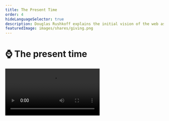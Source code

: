 ```yaml
---
title: The Present Time
order: 4
hideLanguageSelector: true
description: Douglas Rushkoff explains the initial vision of the web as something which would create time, and how we must respond to the attempt to extract and commoditize our attention by being genuinely present.
featuredImage: images/shares/giving.png
---
```


# ⌚ The present time

<Video src="https://www.youtube-nocookie.com/embed/_lW0nyKDklI?start=264" />

Let's take a deep breath and remember what reclaiming the web is all about: **augmenting our 
ability to think freely for ourselves; creating time; and extending our ability to cooperate**. 
There's no-one better than Douglas Rushkoff to present the second part of this for us: creating 
time.

The presentation is summarized extensively below for those who apparently "don't have the time", 
and Rushkoff will show you how this attitude is a shortsighted way to live life which reveals 
basically everything wrong with the way we currently use the internet.

## How does this fit into Kernel?

The ways in which we transact with each other and express what we value literally create the kinds of time in which we live. All these little things - from starting a "week" on Tuesday, to how you think about and enact your savings and investment strategies - add up into whether you live in and experience daily what the Ancient Greeks called Kairos (Divine time) or Chronos (human or clock-time). So much of what we're exploring here comes down to a constant and all-pervasive _experience_ of what Rushkoff refers to as presence. If we take an 

<Process>

intentional approach to the technologies we build and use, 

are humble about what we can and cannot know, and

work with the patterns of our own lives with honesty and courage 

</Process>

then we may just find the kinds of freedom only possible to live in the moment, not write about or describe after the fact.

## Brief

> "Slackers were a people of the early and mid-1980's who wanted to create more time to have fun 
and read and think [...] **The net looked like this great way to create time**. We were all 
gonna get to work at home, in our underwear, in our own time, and exchange and transact directly 
in some kind of an Etsy, Burning Man-like rave of culture and intellect. But something else 
happened on the way home from Wired magazine, which is that the internet instead became the 
poster child for the dying Nasdaq stock exchange and, as I see it, the dying industrial age 
economy. So, instead of using the net to create more time for people, we turned human attention 
into the next commodity."

In the extractive perspective of corporate capitalism, human attention is an untapped resource. 
We were only spending 8 hours a day working and 2 hours consuming, so why not encourage us to 
spend 48-hours a day working, consuming, and socializing? This is possible if we break up our 
attention into four parallel tracks - all in the pursuit of "**mining time**".

> "Instead of getting an internet which gave us more time to think; instead of getting an 
internet that worked not like a phone, but a properly asynchronous technology that would sit and 
wait until we were ready to deal with it; instead of having sequential conferences on bulletin 
boards like The Well where you would take hours to **craft a response** to something, we ended 
up with a digital space where we were constantly being interrupted [...] We end up in this state 
of constant emergency interruption which I don't think is healthy neurologically or culturally."

What Rushkoff is exploring is whether the digital media environment is genuinely asynchronous. 
Here is the **ultimate argument for "bad blockchain UX"**. Maybe this is really our opportunity 
to build properly asynchronous experiences and train people to work and create *in their own 
time*, rather than something to be papered over as best we can with solutions that compromise 
the inherent properties of the protocols on which they build?

<Flash>

<Card>

Q: At first, the internet looked like a great tool to do what?

A: Create time. 

</Card>

<Card>

Q: What have we done with it so far?

A; Commodified our own attention.

</Card>

</Flash>

> "Are we moving into a political landscape where we no longer have 'ends-justify-the-means', 
goal-orientated, future-based campaigns, but rather some kind of a presentist, process-orientated, consensus-building politic; more embodied by something like Occupy than it is by a two-party ideological debate?"

This was asked in 2013, and has turned out not to be true. Yet. It is still a powerful question, 
the answer to which depends on whether you think the current political climate is a trend, or a 
temporary reaction against the trend.

> "Finally, are the folks who should be helping us think about this instead just taking a very 
20th Century, almost Biblical, template and superimposing it on this presentist world we're 
living in? In other words, are they so intolerant of a world **that doesn't have a defined 
conclusion;** which doesn't have a goal; in which we're not leading towards some climax, that 
they overlay this bizarre notion of a singularity?"

Rushkoff went on to extend these ideas in <Link to="https://rushkoff.com/books/team-human-book/" >Team Human</Link>, which is another fantastic read for any budding media theorist. His voice is a critical counterpoint to Silicon Valley singularity worship.

> "The book is a humanist work, and I'm declaring myself with <Link to="https://tinyurl.com/agent-alien" >Jaron</Link> <Link to="https://www.youtube.com/watch?v=IwbGumZ-FYg" >Lanier</Link> and other humanists. I do believe there is something special about people that we don't quite understand and that our efforts to upload ourselves or simulate our realities will fall short of what it actually is to be human. **Our best defense against present shock is to be in the genuine present**."

This is a spiritual statement, and it may seem that the ultimate end of both Rushkoff's work 
and <Link to="https://www.goodreads.com/book/show/83533.The_Age_of_Spiritual_Machines">The Age of Spiritual Machines</Link> and all the 'bizarre singularity stuff' is one and the same. However, there is a critical difference: Rushkoff is saying we, us messy human beings, have to find our own way into the genuine present. Kurzweil is saying that the machines will do it for us. Perhaps the truth is somewhere in the middle?

<Flash>

<Card>

Q: What is the best way to navigate present shock and a world without a defined conclusion or singular goal?

A: Being in the genuine present.

</Card>

</Flash>

### Conspiring against the actual OS

> "It does require still *being together*, looking another person in the eye, learning how to 
breathe together. **Conspire**: literally, 'breathe together'. It requires us to see how human 
environments empower us against abstract entities which depend on our isolation and alienation 
[...] This local, body-based sensibility is the thing which can bring us to understand the kinds 
of time that can't be measure on a clock or a calendar or a computer. The underlying human rhythms."

This is followed by a question about where exactly between Kurzweil and Lanier we can locate 
Rushkoff's ideas, to which he replies:

> "I love digital technology, I just think we're misapplying it when we use it to amplify the 
obsolete agenda of a 13th Century economic operating system. There was an emerging, peer-to-peer 
economic landscape in the 11th and 12th Centuries in Europe, through which people were developing 
local currencies and trading in local bazaars, and we had the rise of a middle class like we've 
never seen in history."

The feudal lords were not included in this wealth creation, so they made it illegal through 
charter monopolies. Therefore, instead of creating, we had to get jobs. Instead of being paid 
for what we made, we got paid for the time we worked. It was a **temporal shift**. The invention 
of the clock and a specific kind of sovereign currency are co-incidental, not coincidence. This 
works as long as the economy expands, because more money must be paid back than is lent out - a 
feature which led to the perverse growth mindset we still suffer from today.

This idea is not unique to Rushkoff and draws on a rich intellectual tradition, more of which you can find in [this interview with Stefan Eich](https://the-crypto-syllabus.com/stefan-eich-on-hayek-and-money/):

> Institutional changes concerning the state and money play out alongside profound shifts in how we experience living within time [...] Public credit temporalized the state which now found itself hanging by threads of credit but also empowered by its new ability to pull in resources across time. Fiat money – that is money backed by the credit, the word, and the tax power of the modern state – is wrapped up in that transformation and it carries within it not only the obvious link to the state but also to [language](/learn/module-1/dreamers/learning-the-language) and the future.

Critically, new kinds of economic systems, if engineered well, could free us from industrial-age 
clocks and allow us to adopt a different kind of temporal landscape, which means a different 
kind of money and transaction that is "much more real-time based, rather than being biased to 
storage and saving over time, **or both**." We know from [Andreas that engineering both](/learn/module-2/engineering) is an actual possibility currently underway.

<Flash>

<Card>

Q: What does conspire mean, literally?

A: Breathe together.

</Card>

</Flash>

### Earning transactions into existence

> 💡 Peer-to-peer, electronic payment systems are not about debt vs ownership. They are about earnings based on time vs earnings based on creativity.

Take a moment to reflect on this statement.

> "The problem with technologists who disrupt any given industry is that, once they've done that, 
they go back to Goldman and ask for a Series B. They're not willing to undermine the operating 
system that they're sitting on top of [...] What I want them to do is break that OS, or 
challenge it, or come up with an alternative. Why do you need to go back to corporate capital 
and put the clock back into businesses that weren't on it!?"

This moves into a discussion about old industries being disrupted by networked services which 
didn't even intend to do so. Rushkoff argues that many internet-age services - like Pandora - 
are locally disruptive, but then turn to the NYSE to get funded and so fail to challenge the 
real paradigm they ought to be disrupting.

<Flash>

<Card>

Q: If you're not willing to conspire against the actual OS our society runs on, and accept traditional venture capital or corporate money, what are you actually doing?

A: Putting yourself back on the clock. Submitting to someone else's routine. Repeating the same old patterns which prevent us from breathing easily together. (pick any one)

</Card>

</Flash>

### Media Environments

> "I don't mean peer-to-peer sharing of Sony music. I mean peer-to-peer sharing of **music that 
we make**. This would create a different kind of social marketplace that would allow music - not 
to get New Age - to retrieve some of its sacred value as opposed to its monetary value. And why 
is it OK that it retrieves some sacred value? Because it turns out that we don't *really* need 
everybody making money, because we don't *really* need to get to full employment, because [we 
don't all *really* need jobs](https://www.youtube.com/watch?v=jHx5rePmz2Y), because we have more than enough stuff already."

This is also critical: **jobs are not the problem**. I don't want a job - I want my basic needs 
fulfilled and a degree of comfort and security which will enable me to make a meaningful 
contribution. Jobs are an artifact of the industrial age and a certain way of existing in time.

> "What I am looking at in *Present Shock* is what McLuhan called the difference in **media 
environments** created by different technologies. The invention of text is what put us in time 
to begin with. With text, we got **accountability** [...] With text we got a religion that was 
based on accountability: it was a covenant, a contract with God [...] We get *moschiach*, we get 
messiah, we get the calendar, we get the past and future, we get laws, we get sabbath. With the 
clock, we get the industrial age, we get efficiency [...] we get interest-based currency and the 
idea of trying to do more in less. We get a time-is-money, efficiency-based culture." 

Time is not money. Time is time, and making money into an open protocol that anyone can access 
gives us the opportunity to free value from its dependence on transient expression. Rushkoff 
describes the move from a sweeping second hand to a digital clock, with the effect it had on our 
media environment. It replaced story cycles with sequential movement. Similarly, in a world of remote controls and DVRs and asynchronous behaviour, the great narrative arcs which have held culture together until now no longer function.

> "We don't care if Homer gets out the power plant before it blows up; we care about what scene 
is being satired, what connections we can make, how this is going meta on that and then meta on 
this and so on [...] It's a very different, presentist approach to problems where we move 
through media much more like a video game: in real-time, first-person, choice to choice."

<Flash>

<Card>

Q: If we optimize for creating jobs, we must - inevitably and by definition - create less \_\_\_\_.

A: Time.

</Card>

</Flash>

The conversation moves into a description of "presentist" narratives and the further breaking 
down of this single crisis-climax-sleep, hero's journey arc typical of Western culture into 
something more like a role-playing video game, where we

> "Uncover reality, rather than move through a singular narrative [...] It ends up much more 
fractal! It turns out we don't have to have an end to reality."

### Questions?

At 43 minutes, we move into the Q&A section. The first question asks if this is a novel problem 
because, for instance, Buddhism can be seen as a system for dealing with present shock and 
pulling you deeply into the now. To which Rushkoff answers:

> "The problem has been around forever, but the form of distraction from the present changes."

He describes *chronos* (clock time) and *kairos* (human time, timing). Each invention - text, 
the clock, digital technology - takes us out of *kairos* and into *chronos* and, in each case, 
the answer is the same: to fall back into the present and to <Link to="https://youtu.be/VQZ8oPXgK8o?t=479">be here now</Link>. But the trick to being here now in an industrial era is different than the trick to being here now in a digital era.

The second question is about using technology to enhance creativity.

> "We all know two kids with a laptop can create an application that changes the world. The 
problem is: **how do you help them see that the first thing to do after they get some success 
and traction is not to sell it to people who will use it against it's original purposes** [...] 
That is: it's OK to have a business which 'just' supports its employees and users."

A question about cultural preservation comes next, not relevant to this brief. Then a question 
about our inability to be totally locally reliant - i.e. you cannot make your phone yourself, 
you rely on a complex global supply chain. Rushkoff acknowledges this and replies:

> "Hopefully, we'll get complex technological goods from a complex global economy, and food & 
human goods from a local economy. Which means we'll need more than one kind of currency."

Why does the currency matter so much?

> "If you're using a bank-issued currency, then it has to be loaned into existence and requires 
payback. Also, if you're using a centrally-issued currency, than Walmart will have an advantage 
over local business. The only advantage local business is going to have over big global 
business - because money is more expensive for local businesses - is if the local business 
starts with local re-investments in itself [...] 

> "In all of these things, we're **looking at a new balance** between your hard drive and RAM. 
We've been in a hard drive society for a long, long time and it's all about storage. We're moving 
into RAM, as individuals too: much more present-based access to memory as opposed to just 
hoarding stuff [...] We can balance some of the ills of long distance economic activity with a 
few mechanisms to help local economic activity compete effectively. **If we are in a free 
market economy, we should have free market currencies.**"

<Flash>

<Card>

Q: Think back to [the different prices of money](/learn/module-2/banking/#the-4-prices-of-money). Why is it important to have local, community-based currencies in a globalized world?

A: Because money is more expensive for small business than for large corporations, and local businesses are more aligned with the communities in which they operate.

</Card>

</Flash>

Is kickstarter a viable alternative for people who don't want to get funded by corporate capital? 
Also, what about Bitcoin?

> "Kickstarter is much more real-time: you're matching supply and demand instead of having a 
capitalist speculate on future value [As for Bitcoin], I'm not looking at a currency that you're 
trying to hoard; you're not investing in a currency, but rather using a currency merely to 
promote transactions so that you can get the stuff you want and do the stuff you want."

How can we read the humanism Rushkoff is arguing for in the context of Bitcoin? What is the 
effect of humans interfacing with inanimate objects - does it lead to the presentism and present 
shock he's talking about?

> "Present shock is our initial wobble at moving from a linear-time-based society to this 
digital, choice-based, highly interruptive society [...] Presentism is really the ability to 
embrace and survive and reclaim our humanity on this landscape. Any **technology only helps us 
reclaim our humanity insofar as it helps us create time to be with others**. It's the 
face-to-face, real-time human interaction that matters. And the more you do that - and this 
starts to get out there - **the less money even needs to be a part of the equation**."

> 💡 Imagine we used open protocols for money to ensure that no-one ever *needs* money again? 
That would be a true redefinition of wealth. That would be a story worth writing home about.

> "The monies we have now don't allow for that. They're not supposed to. They're part of a 
system through which we've been taught not to trust each other, not to transact. We've been 
taught that money is a cleaner way to engage. Hopefully, we'll start to trust each other more 
than the stuff."

Of course, it might take multiple global crises to get people to this point, but living in hope 
remains - at the least - a better psychological attitude than living in despair.

> "It's just a matter of creating balance between the sense of infinite connections and the 
sense of holism. It's the same challenge you find at any level: take groups and individuals. 
If you over-identify with the group, you lose yourself; if you over-identify with yourself, 
you lose community. It's just something we have to be conscious of now if we're going to remain 
coherent."

<Flash>

<Card>

Q: Technology is only helpful insofar as it helps us create time to do what?

A: Be with others.

</Card>

<Card>

Q: What are the Greek names for the two kinds of time we can experience as human beings?

A: _Chronos_ (clock time) and _Kairos_ (Divine time)

</Card>

</Flash>

### Fireside with Douglas

<Video src="https://www.youtube-nocookie.com/embed/C4eV66C_sp8" />

#### Wider Fields

<List>

<Link to="https://www.youtube.com/watch?v=YmR3oR4yeGg">

Your original face: timeless

</Link>

</List>

<Aligner center>
    <Image src="/images/mod3-img/illich-celebration.png" />
</Aligner>

<Aligner center>
    <Link to="https://download.tuxfamily.org/openmathdep/history/Celebration_of_Awareness-Illich.pdf">
        A call to celebration
    </Link>
</Aligner>

<Aligner center>
    <Image src="/images/mod3-img/clockaganda.png" />
</Aligner>

<Aligner center>
    <Link to="https://two.compost.digital/clock-basket-no-1/">
        Compost & Innoculation
    </Link>
</Aligner>